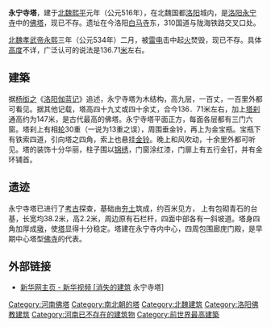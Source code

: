 {{Refimprove|time=2021-01-24T02:05:25+00:00}}
'''永宁寺塔'''，建于[[北魏|北魏]][[熙平|熙平]]元年（公元516年），在北魏国都[[洛阳|洛阳]]城内，是[[洛阳|洛阳]][[永宁寺_(洛阳)|永宁寺]]中的[[佛塔|佛塔]]，现已不存。遗址在今洛阳[[白马寺|白马寺]]东，310国道与陇海铁路交叉口处。

[[北魏孝武帝|北魏孝武帝]][[永熙_(北魏)|永熙]]三年（公元534年）二月，被[[雷电|雷电]]击中起[[火|火]]焚毁，现已不存。具体[[高度|高度]]不详，广泛认可的说法是136.71[[公尺|米]]左右。

==建築==
据[[杨衒之|杨衒之]]《[[洛阳伽蓝记|洛阳伽蓝记]]》追述，永宁寺塔为木结构，高九层，一百丈，一百里外都可看见。据其他记载，塔高四十九丈或四十余丈，合今136．71米左右，加上[[塔刹|塔刹]]通高约为147米，是古代最高的佛塔。永宁寺塔平面正方，每面各层都有三门六窗。塔刹上有相[[轮|轮]]30重（一说为13重之误），周围垂金铃，再上为金宝瓶。宝瓶下有铁索四道，引向塔之四角，索上也悬挂[[金铃|金铃]]。晚上和风吹动，十余里外都可听见。塔的装饰十分华丽，柱子围以[[锦绣|锦绣]]，门窗涂红漆，门扉上有五行金钉，并有金环铺首。

==遗迹==
永宁寺塔已进行了[[考古|考古]]探查，基础由[[夯土|夯土]]筑成，约百米见方，  
上有包砌青石的台基，长宽均38.2米，高2.2米，周边原有石栏杆，四面中部各有一斜坡道。塔身四角加厚成[[墩|墩]]，使[[塔|塔]]显得十分稳定。塔建在永宁寺内中心，四周包围廊庑门殿，是早期中心塔型[[佛寺|佛寺]]的代表。

== 外部链接 ==

*[http://news.xinhuanet.com/video/2010-04/15/c_1234496.htm 新华网主页 - 新华视频 [消失的建筑] 永宁寺塔] {{Wayback|url=http://news.xinhuanet.com/video/2010-04/15/c_1234496.htm |date=20100421053415 }}  

{{中国建筑小作品}}

[[Category:河南佛塔|Category:河南佛塔]]
[[Category:南北朝的塔|Category:南北朝的塔]]
[[Category:北魏建筑|Category:北魏建筑]]
[[Category:洛阳佛教建筑|Category:洛阳佛教建筑]]
[[Category:河南已不存在的建筑物|Category:河南已不存在的建筑物]]
[[Category:前世界最高建築|Category:前世界最高建築]]